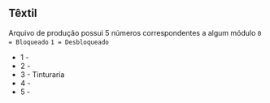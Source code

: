 ## Têxtil

Arquivo de produção possui 5 números correspondentes a algum módulo
`0 = Bloqueado` `1 = Desbloqueado`

 * 1 - 
 * 2 -
 * 3 - Tinturaria
 * 4 -
 * 5 -